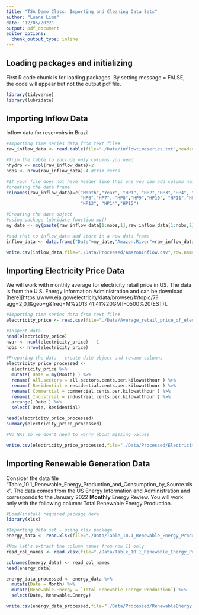 ```yaml
---
title: "TSA Demo Class: Importing and Cleaning Data Sets"
author: "Luana Lima"
date: "12/05/2022"
output: pdf_document
editor_options: 
  chunk_output_type: inline
---
```


## Loading packages and initializing

First R code chunk is for loading packages. By setting message = FALSE, the code will appear but not the output pdf file. 

```r
library(tidyverse)
library(lubridate)
```

## Importing Inflow Data

Inflow data for reservoirs in Brazil. 

```r

#Importing time series data from text file#
raw_inflow_data <- read.table(file="./Data/inflowtimeseries.txt",header=FALSE,skip=0)

#Trim the table to include only columns you need
nhydro <- ncol(raw_inflow_data)-2
nobs <- nrow(raw_inflow_data)-4 #trim zeros

#If your file does not have header like this one you can add column names after 
#creating the data frame
colnames(raw_inflow_data)=c("Month","Year", "HP1", "HP2","HP3","HP4", "HP5",
                            "HP6","HP7", "HP8","HP9","HP10", "HP11","HP12", 
                            "HP13", "HP14","HP15")

#Creating the date object
#using package lubridate function my()
my_date <- my(paste(raw_inflow_data[1:nobs,1],raw_inflow_data[1:nobs,2],sep="-"))  #function my from package lubridate

#add that to inflow_data and store in a new data frame 
inflow_data <- data.frame("Date"=my_date,"Amazon.River"=raw_inflow_data[1:nobs,"HP15"])

write.csv(inflow_data,file="./Data/Processed/AmazonInflow.csv",row.names = FALSE)

```

## Importing Electricity Price Data

We will work with monthly average for electricity retail price in US. The data is from the U.S. Energy Information Administration and can be download [here][https://www.eia.gov/electricity/data/browser/#/topic/7?agg=2,0,1&geo=g&freq=M%2013:41:41%20GMT-0500%20(EST)]. 

```r

#Importing time series data from text file#
electricity_price <- read.csv(file="./Data/Average_retail_price_of_electricity_United_States_monthly.csv",header=TRUE,skip=4)

#Inspect data
head(electricity_price)
nvar <- ncol(electricity_price) - 1
nobs <- nrow(electricity_price)

#Preparing the data - create date object and rename columns
electricity_price_processed <-
  electricity_price %>%
  mutate( Date = my(Month) ) %>% 
  rename( All.sectors = all.sectors.cents.per.kilowatthour ) %>% 
  rename( Residential = residential.cents.per.kilowatthour ) %>% 
  rename( Commercial = commercial.cents.per.kilowatthour ) %>% 
  rename( Industrial = industrial.cents.per.kilowatthour ) %>% 
  arrange( Date ) %>% 
  select( Date, Residential)

head(electricity_price_processed)
summary(electricity_price_processed)

#No NAs so we don't need to worry about missing values

write.csv(electricity_price_processed,file="./Data/Processed/ElectricityPrice.csv",row.names = FALSE)

```
## Importing Renewable Generation Data

Consider the data file "Table_10.1_Renewable_Energy_Production_and_Consumption_by_Source.xlsx". The data comes from the US Energy Information and Administration and corresponds to the January 2022 **Monthly** Energy Review. You will work only with the following column: Total Renewable Energy Production.  


```r
#Load/install required package here
library(xlsx)

#Importing data set - using xlsx package
energy_data <- read.xlsx(file="./Data/Table_10.1_Renewable_Energy_Production_and_Consumption_by_Source.xlsx",header=FALSE,startRow = 13,sheetIndex=1) #startRow is equivalent to skip on read.table

#Now let's extract the column names from row 11 only
read_col_names <- read.xlsx(file="./Data/Table_10.1_Renewable_Energy_Production_and_Consumption_by_Source.xlsx",header=FALSE,startRow = 11,endRow=11,sheetIndex=1)

colnames(energy_data) <- read_col_names
head(energy_data)

energy_data_processed <- energy_data %>% 
  mutate(Date = Month) %>% 
  mutate(Renewable.Energy = `Total Renewable Energy Production`) %>% 
  select(Date, Renewable.Energy)

write.csv(energy_data_processed,file="./Data/Processed/RenewableEnergy.csv",row.names = FALSE)

```
